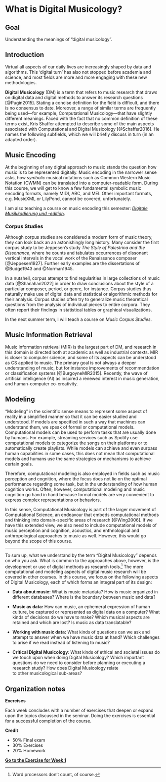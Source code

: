 # What is Digital Musicology? 

::: {.callout-note}
# Goal
Understanding the meanings of "digital musicology".
:::

## Introduction

Virtual all aspects of our daily lives are increasingly shaped by data and algorithms. 
This 'digital turn' has also not stopped before academia and science, 
and most fields are more and more engaging with these new methodologies.

**Digital Musicology** (DM) is a term that refers to music research that draws on digital data 
and digital methods to answer its research questions [@Pugin2015]. Stating a concise definition for the field 
is difficult, and there is no consensus to date. Moreover, a range of similar terms are 
frequently being used---for example, Computational Musicology---that have slightly different meanings. 
Faced with the fact that 
no common definition of these terms exist, Kris Shaffer attempted to describe some of 
the main aspects associated with Computational and Digital Musicology [@Schaffer2016]. 
He names the following subfields, which we will briefly discuss in turn (in an adapted order). 

## Music Encoding 

At the beginning of any digital approach to music stands the question how music 
is to be represented digitally. Music encoding in the narrower sense asks, 
how _symbolic_ musical notations such as Common Western Music Notation (CWMN) 
can be translated into a computer-readable form. 
During this course, we will get to know a few fundamental symbolic music encoding formats,
namely MIDI, ABC, and MEI. Other important formats, e.g. MusicXML or LilyPond, 
cannot be covered, unfortunately.

::: {.callout-note}
I am also teaching a course on music encoding this semester: 
[_Digitale Musikkodierung und -edition_](https://wuestudy.zv.uni-wuerzburg.de:443/qisserver/pages/startFlow.xhtml?_flowId=detailView-flow&unitId=206548&periodId=3499&navigationPosition=hisinoneLehrorganisation,examEventOverviewOwn){target="_blank"}.
:::

### Corpus Studies 

Although corpus studies are considered a modern form of music theory, 
they can look back an an astonishingly long history. Many consider the first 
corpus study to be Jeppesen's study _The Style of Palestrina and the Dissonance_,
where he counts and tabulates occurrences of dissonant vertical intervals in the 
vocal work of the Renaissance composer [@Jeppesen1927]. Further early examples 
are the dissertations of @Budge1943 and @Norman1945.

In a nutshell, corpus attempt to find regularities in large collections of 
music data [@Shanahan2022] in order to draw conclusions about the style of a particular 
composer, period, or genre, for instance. Corpus studies thus naturally make use 
of digital data and statistical or algorithmic methods for their analysis. 
Corpus studies often try to generalize music theoretical questions from the 
analysis of individual pieces to entire corpora. They often report their findings 
in statistical tables or graphical visualizations.

::: {.callout-note}
In the next summer term, I will teach a course on _Music Corpus Studies_.
:::

## Music Information Retrieval

Music information retrieval (MIR) is the largest part of DM, and research in this domain 
is directed both at academic as well as industrial contexts. MIR is closer to computer science, 
and some of its aspects can be understood as CS applied to music. The primary goal is 
not always a deeper understanding of music, but for instance improvements of recommendation 
or classification systems [@BurgoyneMIR2015]. Recently, the wave of artificial intelligence (AI) as 
inspired a renewed interest in music generation, and human-computer co-creativity. 

## Modeling 

"Modeling" in the scientific sense means to represent some aspect of reality in 
a simplified manner so that it can be easier studied and understood. If models are 
specified in such a way that machines can understand them, we speak of formal or 
computational models. Computational models can be used to perform tasks that 
are usually done by humans. For example, streaming services such as Spotify 
use computational models to categorize the songs on their platforms or 
to automatically create playlists. While models can achieve and even surpass 
human capabilities in some cases, this does not mean that computational models 
and humans use the same strategies or mechanisms to achieve certain goals. 

Therefore, computational modeling is also employed in fields such as music perception 
and cognition, where the focus does not lie on the optimal performance regarding
some task, but in the understanding of how human cognition works. 
Often, however, computational modeling and music cognition go hand in hand because 
formal models are very convenient to express complex representations or behaviors.

In this sense, Computational Musicology is part of the larger 
movement of Computational Science, an endeavour that embeds computational methods and thinking 
into domain-specific areas of research [@Wing2006]. If we have this extended view, 
we also need to include computational models of music perception and cognition, acoustics, 
and enthnological and anthropological approaches to music as well. However, this would go 
beyond the scope of this course. 


---

To sum up, what we understand by the term "Digital Musicology" depends on who you ask. 
What is common to the approaches above, however, is the development or use of digital 
methods as research tools.^[Word processors don't count, of course.]
The more computational and modeling aspects of digital music research will be covered 
in other courses. 
In this course, we focus on the following aspects of Digital Musicology, each of which 
forms an integral part of its design:

- **Data about music:** What is music metadata? How is music organized in different databases? 
  Where is the boundary between music and data?
- **Music as data:** How can music, an ephemeral expression of human culture, be captured
  or represented as digital data on a computer? What kinds of decisions do we have to make?
  Which musical aspects are retained and which are lost? Is music as data translatable?
- **Working with music data:** What kinds of questions can we ask and attempt to answer 
  when we have music data at hand? Which challenges to arise if we read instead of listening
  to music? 
- **Critical Digital Musicology**: What kinds of ethical and societal issues do we 
  touch upon when doing Digital Musicology? Which important questions do we need to consider 
  before planning or executing a research study? How does Digital Musicology relate  
  to other musicological sub-areas?

  <!-- - e.g. digital vs computational; the latter in 2nd semester -->
  <!-- - digital vs empirical vs quantiative -->
  <!-- - how does DM relate to "traditional" subdivisions of musicology? -->

::: {.callout-important}
# Organization notes

**Exercises**

Each week concludes with a number of exercises that deepen or expand 
upon the topics discussed in the seminar. Doing the exercises is essential 
for a successful completion of the course.

**Credit**

- 50% Final exam 
- 30% Exercises 
- 20% Homework
:::


[**Go to the Exercise for Week 1**](./ex/01_what_is_dm.qmd)

